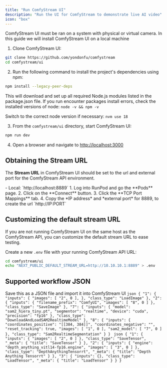 ```yaml
---
title: "Run ComfyStream UI"
description: "Run the UI for ComfyStream to demonstrate live AI video"
icon: "box"
---
```


ComfyStream UI must be ran on a system with physical or virtual camera. In this guide we will install ComfyStream UI on a local machine

1. Clone ComfyStream UI:
```bash
git clone https://github.com/yondonfu/comfystream
cd comfystream/ui
```
2.  Run the following command to install the project's dependencies using npm:
```bash
npm install --legacy-peer-deps
```
This will download and set up all required Node.js modules listed in the package.json file.
<Note>
If you run encounter packages install errors, check the installed versions of node:
`node -v && npm -v`

Switch to the correct node version if necessary: 
`nvm use 18`
</Note>

3. From the `comfystream/ui` directory, start ComfyStream UI:
```bash
npm run dev
```
4. Open a browser and navigate to [http://localhost:3000](http://localhost:3000)

## Obtaining the Stream URL

The **Stream URL** in ComfyStream UI should be set to the url and external port for the ComfyStream API environment.

<Tabs>
    <Tab title="Local">
        - Local: `http://localhost:8889`
    </Tab>
    <Tab title="RunPod">
        1. Log into RunPod and go the **Pods** page.
        2. Click on the **Connect** button.
        3. Click the **TCP Port Mappings** tab.
        4. Copy the *IP address* and *external port* for 8889, to create the url `http://IP:PORT`
    </Tab>
</Tabs>

## Customizing the default stream URL
If you are not running ComfyStream UI on the same host as the ComfyStream API, you can customize the default stream URL to ease testing.

Create a new `.env` file with your running ComfyStream API URL:

```bash
cd comfystream/ui
echo "NEXT_PUBLIC_DEFAULT_STREAM_URL=http://10.10.10.1:8889" > .env
```

## Supported workflow JSON

Save this as a JSON file and import it into ComfyStream UI
<Tabs>
    <Tab title="Segment Anything 2">
        ```json
        {
            "1": {
                "inputs": {
                "images": [
                    "2",
                    0
                ],
                },
                "class_type": "LoadImage"
            },
            "2": {
                "inputs": {
                "filename_prefix": "ComfyUI",
                "images": [
                    "8",
                    0
                ]
                },
                "class_type": "SaveImage"
            },
            "7": {
                "inputs": {
                "model": "sam2_hiera_tiny.pt",
                "segmentor": "realtime",
                "device": "cuda",
                "precision": "fp16"
                },
                "class_type": "DownloadAndLoadSAM2RealtimeModel"
            },
            "8": {
                "inputs": {
                "coordinates_positive": "[[384, 384]]",
                "coordinates_negative": "",
                "reset_tracking": true,
                "images": [
                    "1",
                    0
                ],
                "sam2_model": [
                    "7",
                    0
                ]
                },
                "class_type": "Sam2RealtimeSegmentation"
            }
        }
        ```
    </Tab>
    <Tab title="Depth Anything 2">
        ```json
        {
            "1": {
                "inputs": {
                "images": [
                    "2",
                    0
                ]
                },
                "class_type": "SaveTensor",
                "_meta": {
                "title": "SaveTensor"
                }
            },
            "2": {
                "inputs": {
                "engine": "depth_anything_vitl14-fp16.engine",
                "images": [
                    "3",
                    0
                ]
                },
                "class_type": "DepthAnythingTensorrt",
                "_meta": {
                "title": "Depth Anything Tensorrt"
                }
            },
            "3": {
                "inputs": {},
                "class_type": "LoadTensor",
                "_meta": {
                "title": "LoadTensor"
                }
            }
        }
        ```
    </Tab>
</Tabs>